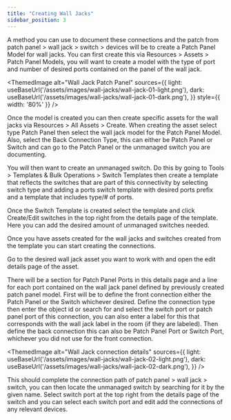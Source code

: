 ```yaml
---
title: "Creating Wall Jacks"
sidebar_position: 3
---
```



A method you can use to document these connections and the patch from patch panel > wall jack > switch > devices will be to create a Patch Panel Model for wall jacks. You can first create this via Resources > Assets > Patch Panel Models, you will want to create a model with the type of port and number of desired ports contained on the panel of the wall jack.

<ThemedImage
  alt="Wall Jack Patch Panel"
  sources={{
    light: useBaseUrl('/assets/images/wall-jacks/wall-jack-01-light.png'),
    dark: useBaseUrl('/assets/images/wall-jacks/wall-jack-01-dark.png'),
  }}
  style={{ width: '80%' }} 
/>

Once the model is created you can then create specific assets for the wall jacks via Resources > All Assets > Create. When creating the asset select type Patch Panel then select the wall jack model for the Patch Panel Model. Also, select the Back Connection Type, this can either be Patch Panel or Switch and can go to the Patch Panel or the unmanaged switch you are documenting.

You will then want to create an unmanaged switch. Do this by going to Tools > Templates & Bulk Operations > Switch Templates then create a template that reflects the switches that are part of this connectivity by selecting switch type and adding a ports switch template with desired ports prefix and a template that includes type/# of ports.

Once the Switch Template is created select the template and click Create/Edit switches in the top right from the details page of the template. Here you can add the desired amount of unmanaged switches needed.

Once you have assets created for the wall jacks and switches created from the template you can start creating the connections.

Go to the desired wall jack asset you want to work with and open the edit details page of the asset.

There will be a section for Patch Panel Ports in this details page and a line for each port contained on the wall jack panel defined by previously created patch panel model. First will be to define the front connection either the Patch Panel or the Switch whichever desired. Define the connection type then enter the object id or search for and select the switch port or patch panel port of this connection, you can also enter a label for this that corresponds with the wall jack label in the room (if they are labeled). Then define the back connection this can also be Patch Panel Port or Switch Port, whichever you did not use for the front connection.

<ThemedImage
  alt="Wall Jack connection details"
  sources={{
    light: useBaseUrl('/assets/images/wall-jacks/wall-jack-02-light.png'),
    dark: useBaseUrl('/assets/images/wall-jacks/wall-jack-02-dark.png'),
  }}
/>

This should complete the connection path of patch panel > wall jack > switch, you can then locate the unmanaged switch by searching for it by the given name. Select switch port at the top right from the details page of the switch and you can select each switch port and edit add the connections of any relevant devices.
